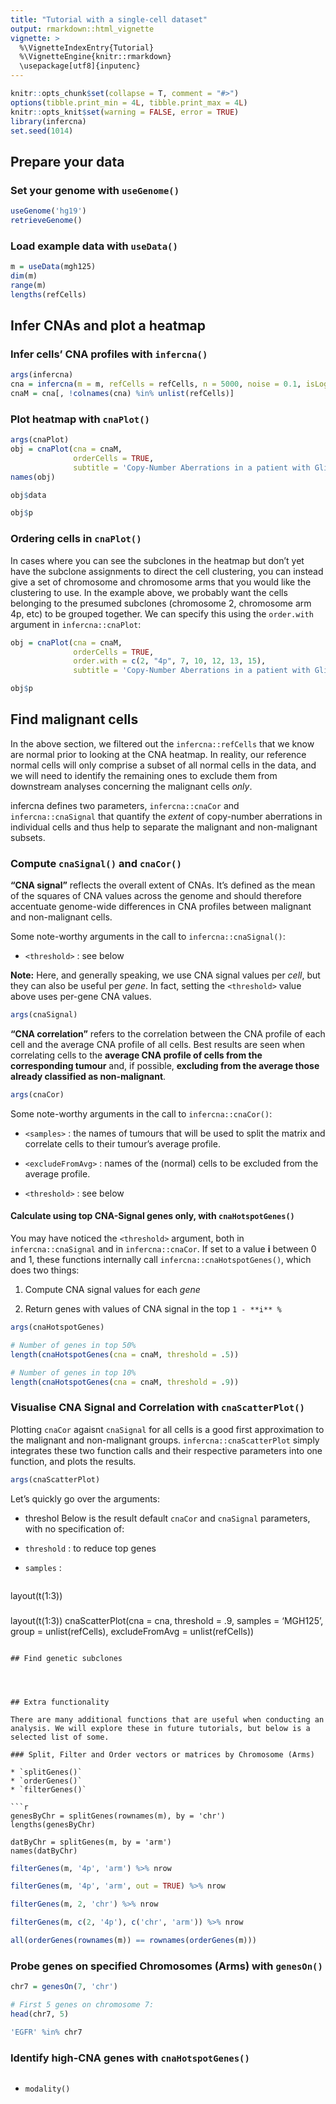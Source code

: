 ```yaml
---
title: "Tutorial with a single-cell dataset"
output: rmarkdown::html_vignette
vignette: >
  %\VignetteIndexEntry{Tutorial}
  %\VignetteEngine{knitr::rmarkdown}
  \usepackage[utf8]{inputenc}
---
```


```r
knitr::opts_chunk$set(collapse = T, comment = "#>")
options(tibble.print_min = 4L, tibble.print_max = 4L)
knitr::opts_knit$set(warning = FALSE, error = TRUE)
library(infercna)
set.seed(1014)
```

## Prepare your data
### Set your genome with `useGenome()`
``` r
useGenome('hg19')
retrieveGenome()
```

### Load example data with `useData()`
``` r
m = useData(mgh125)
dim(m)
range(m)
lengths(refCells)
```

## Infer CNAs and plot a heatmap
### Infer cells' CNA profiles with `infercna()`
``` r
args(infercna)
cna = infercna(m = m, refCells = refCells, n = 5000, noise = 0.1, isLog = TRUE, verbose = FALSE)
cnaM = cna[, !colnames(cna) %in% unlist(refCells)]
```

### Plot heatmap with `cnaPlot()`
``` r
args(cnaPlot)
obj = cnaPlot(cna = cnaM,
              orderCells = TRUE,
              subtitle = 'Copy-Number Aberrations in a patient with Glioblastoma')
names(obj)

obj$data

obj$p
```

### Ordering cells in `cnaPlot()`
In cases where you can see the subclones in the heatmap but don't yet have the subclone assignments to direct the cell clustering, you can instead give a set of chromosome and chromosome arms that you would like the clustering to use. In the example above, we probably want the cells belonging to the presumed subclones (chromosome 2, chromosome arm 4p, etc) to be grouped together. We can specify this using the `order.with` argument in `infercna::cnaPlot`:

```r
obj = cnaPlot(cna = cnaM,
              orderCells = TRUE,
              order.with = c(2, "4p", 7, 10, 12, 13, 15),
              subtitle = 'Copy-Number Aberrations in a patient with Glioblastoma')

obj$p
```

## Find malignant cells
In the above section, we filtered out the `infercna::refCells` that we know are normal prior to looking at the CNA heatmap. In reality, our reference normal cells will only comprise a subset of all normal cells in the data, and we will need to identify the remaining ones to exclude them from downstream analyses concerning the malignant cells *only*.

infercna defines two parameters, `infercna::cnaCor` and `infercna::cnaSignal` that quantify the *extent* of copy-number aberrations in individual cells and thus help to separate the malignant and non-malignant subsets. 

### Compute `cnaSignal()` and `cnaCor()`

**“CNA signal”** reflects the overall extent of CNAs. It's defined as the mean of the squares of CNA values across the genome and should therefore accentuate genome-wide differences in CNA profiles between malignant and non-malignant cells.

Some note-worthy arguments in the call to `infercna::cnaSignal()`:

* `<threshold>` : see below

**Note:** Here, and generally speaking, we use CNA signal values per *cell*, but they can also be useful per *gene*. In fact, setting the `<threshold>` value above uses per-gene CNA values.

```r
args(cnaSignal)
```

**“CNA correlation”** refers to the correlation between the CNA profile of each cell and the average CNA profile of all cells. Best results are seen when correlating cells to the **average CNA profile of cells from the corresponding tumour** and, if possible, **excluding from the average those already classified as non-malignant**.

```r
args(cnaCor)
```

Some note-worthy arguments in the call to `infercna::cnaCor()`:

* `<samples>` : the names of tumours that will be used to split the matrix and correlate cells to their tumour's average profile.

* `<excludeFromAvg>` :  names of the (normal) cells to be excluded from the average profile.

* `<threshold>` : see below


#### Calculate using top CNA-Signal genes only, with `cnaHotspotGenes()`

You may have noticed the `<threshold>` argument, both in `infercna::cnaSignal` and in `infercna::cnaCor`. If set to a value **i** between 0 and 1, these functions internally call `infercna::cnaHotspotGenes()`, which does two things:

1. Compute CNA signal values for each *gene*

2. Return genes with values of CNA signal in the top `1 - **i** %`

```r
args(cnaHotspotGenes)

# Number of genes in top 50%
length(cnaHotspotGenes(cna = cnaM, threshold = .5))

# Number of genes in top 10%
length(cnaHotspotGenes(cna = cnaM, threshold = .9))
```


### Visualise CNA Signal and Correlation with `cnaScatterPlot()`

Plotting `cnaCor` agaisnt `cnaSignal` for all cells is a good first approximation to the malignant and non-malignant groups. `infercna::cnaScatterPlot` simply integrates these two function calls and their respective parameters into one function, and plots the results.

```r
args(cnaScatterPlot)
```

Let's quickly go over the arguments:

* threshol
Below is the result default `cnaCor` and `cnaSignal` parameters, with no specification of:

* `threshold` : to reduce top genes
* `samples` : 
```r
```
layout(t(1:3))

### 

layout(t(1:3))
cnaScatterPlot(cna = cna, threshold = .9, samples = 'MGH125', group = unlist(refCells), excludeFromAvg = unlist(refCells))
```

## Find genetic subclones




## Extra functionality

There are many additional functions that are useful when conducting an analysis. We will explore these in future tutorials, but below is a selected list of some. 

### Split, Filter and Order vectors or matrices by Chromosome (Arms)

* `splitGenes()`
* `orderGenes()`
* `filterGenes()`

```r
genesByChr = splitGenes(rownames(m), by = 'chr')
lengths(genesByChr)

datByChr = splitGenes(m, by = 'arm')
names(datByChr)
```

```r
filterGenes(m, '4p', 'arm') %>% nrow

filterGenes(m, '4p', 'arm', out = TRUE) %>% nrow

filterGenes(m, 2, 'chr') %>% nrow

filterGenes(m, c(2, '4p'), c('chr', 'arm')) %>% nrow
```

```r
all(orderGenes(rownames(m)) == rownames(orderGenes(m)))
```

### Probe genes on specified Chromosomes (Arms) with `genesOn()`

```r
chr7 = genesOn(7, 'chr')

# First 5 genes on chromosome 7:
head(chr7, 5)

'EGFR' %in% chr7
```

### Identify high-CNA genes with `cnaHotspotGenes()`

```r

```

* `modality()`



